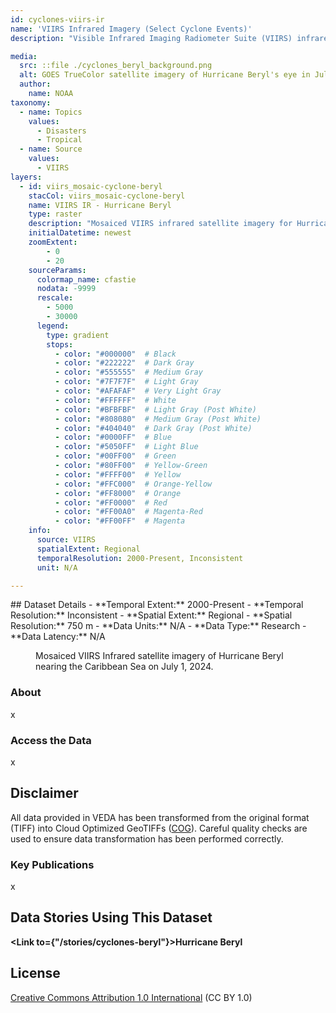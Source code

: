 ```yaml
---
id: cyclones-viirs-ir
name: 'VIIRS Infrared Imagery (Select Cyclone Events)'
description: "Visible Infrared Imaging Radiometer Suite (VIIRS) infrared satellite imagery for select cyclone events."

media:
  src: ::file ./cyclones_beryl_background.png
  alt: GOES TrueColor satellite imagery of Hurricane Beryl's eye in July of 2024.
  author: 
    name: NOAA 
taxonomy:
  - name: Topics
    values:
      - Disasters
      - Tropical
  - name: Source
    values:
      - VIIRS
layers:
  - id: viirs_mosaic-cyclone-beryl
    stacCol: viirs_mosaic-cyclone-beryl
    name: VIIRS IR - Hurricane Beryl
    type: raster
    description: "Mosaiced VIIRS infrared satellite imagery for Hurricane Beryl."
    initialDatetime: newest
    zoomExtent:
        - 0
        - 20
    sourceParams:
      colormap_name: cfastie 
      nodata: -9999
      rescale:
        - 5000
        - 30000
      legend:
        type: gradient
        stops:
          - color: "#000000"  # Black
          - color: "#222222"  # Dark Gray
          - color: "#555555"  # Medium Gray
          - color: "#7F7F7F"  # Light Gray
          - color: "#AFAFAF"  # Very Light Gray
          - color: "#FFFFFF"  # White
          - color: "#BFBFBF"  # Light Gray (Post White)
          - color: "#808080"  # Medium Gray (Post White)
          - color: "#404040"  # Dark Gray (Post White)
          - color: "#0000FF"  # Blue
          - color: "#5050FF"  # Light Blue
          - color: "#00FF00"  # Green
          - color: "#80FF00"  # Yellow-Green
          - color: "#FFFF00"  # Yellow
          - color: "#FFC000"  # Orange-Yellow
          - color: "#FF8000"  # Orange
          - color: "#FF0000"  # Red
          - color: "#FF00A0"  # Magenta-Red
          - color: "#FF00FF"  # Magenta
    info:
      source: VIIRS
      spatialExtent: Regional
      temporalResolution: 2000-Present, Inconsistent
      unit: N/A

---
```

<Block>
  <Prose>
  ## Dataset Details
  - **Temporal Extent:** 2000-Present
  - **Temporal Resolution:** Inconsistent
  - **Spatial Extent:** Regional
  - **Spatial Resolution:**  750 m
  - **Data Units:** N/A
  - **Data Type:** Research
  - **Data Latency:** N/A
  </Prose>
<Figure>
  <Map
    center={[-62, 13.5]}
    zoom={5.25}
    datasetId='viirs_mosaic-cyclone-beryl'
    layerId='viirs_mosaic-cyclone-beryl'
    dateTime='2024-07-01'
  />
  <Caption
    attrAuthor='NASA'
    attrUrl='https://nasa.gov/'
  >
  Mosaiced VIIRS Infrared satellite imagery of Hurricane Beryl nearing the Caribbean Sea on July 1, 2024.
  </Caption>
</Figure>
</Block>

<Block>
  <Prose>

  ### About

  x
  </Prose>
</Block>

<Block>
  <Prose>
  
  ### Access the Data

  x

  </Prose>
</Block>

<Block>
  <Prose>
  
  ## Disclaimer

  All data provided in VEDA has been transformed from the original format (TIFF) into Cloud Optimized GeoTIFFs ([COG](https://www.cogeo.org)). Careful quality checks are used to ensure data transformation has been performed correctly.  
  
  </Prose>
</Block>

<Block>
  <Prose>

  ### Key Publications
  
  x
  </Prose>
</Block>

<Block>
  <Prose>
  
  ## Data Stories Using This Dataset
  
  **<Link to={"/stories/cyclones-beryl"}>Hurricane Beryl</Link>**

  </Prose>
</Block>

<Block>
  <Prose>
  
  ## License
  
  [Creative Commons Attribution 1.0 International](https://creativecommons.org/publicdomain/zero/1.0/legalcode) (CC BY 1.0)

  </Prose>
</Block>